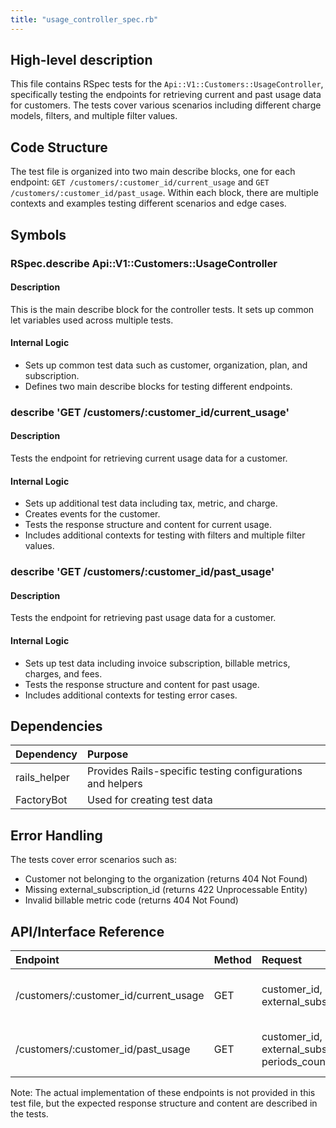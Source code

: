```yaml
---
title: "usage_controller_spec.rb"
---
```


## High-level description
This file contains RSpec tests for the `Api::V1::Customers::UsageController`, specifically testing the endpoints for retrieving current and past usage data for customers. The tests cover various scenarios including different charge models, filters, and multiple filter values.

## Code Structure
The test file is organized into two main describe blocks, one for each endpoint: `GET /customers/:customer_id/current_usage` and `GET /customers/:customer_id/past_usage`. Within each block, there are multiple contexts and examples testing different scenarios and edge cases.

## Symbols

### RSpec.describe Api::V1::Customers::UsageController
#### Description
This is the main describe block for the controller tests. It sets up common let variables used across multiple tests.

#### Internal Logic
- Sets up common test data such as customer, organization, plan, and subscription.
- Defines two main describe blocks for testing different endpoints.

### describe 'GET /customers/:customer_id/current_usage'
#### Description
Tests the endpoint for retrieving current usage data for a customer.

#### Internal Logic
- Sets up additional test data including tax, metric, and charge.
- Creates events for the customer.
- Tests the response structure and content for current usage.
- Includes additional contexts for testing with filters and multiple filter values.

### describe 'GET /customers/:customer_id/past_usage'
#### Description
Tests the endpoint for retrieving past usage data for a customer.

#### Internal Logic
- Sets up test data including invoice subscription, billable metrics, charges, and fees.
- Tests the response structure and content for past usage.
- Includes additional contexts for testing error cases.

## Dependencies
| Dependency | Purpose |
|:-----------|:--------|
| rails_helper | Provides Rails-specific testing configurations and helpers |
| FactoryBot | Used for creating test data |

## Error Handling
The tests cover error scenarios such as:
- Customer not belonging to the organization (returns 404 Not Found)
- Missing external_subscription_id (returns 422 Unprocessable Entity)
- Invalid billable metric code (returns 404 Not Found)

## API/Interface Reference
| Endpoint | Method | Request | Response | Description |
|:---------|:-------|:--------|:---------|:------------|
| /customers/:customer_id/current_usage | GET | customer_id, external_subscription_id | Current usage data | Retrieves current usage for a customer |
| /customers/:customer_id/past_usage | GET | customer_id, external_subscription_id, periods_count | Past usage data | Retrieves past usage for a customer |

Note: The actual implementation of these endpoints is not provided in this test file, but the expected response structure and content are described in the tests.